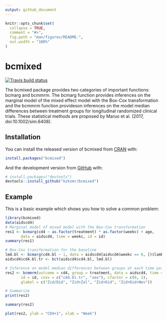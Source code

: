 ```yaml
---
output: github_document
---
```


<!-- README.md is generated from README.Rmd. Please edit that file -->

```r
knitr::opts_chunk$set(
  collapse = TRUE,
  comment = "#>",
  fig.path = "man/figures/README-",
  out.width = "100%"
)
```

# bcmixed

<!-- badges: start -->
[![Travis build status](https://travis-ci.org/kzkzmr/bcmixed.svg?branch=master)](https://travis-ci.org/kzkzmr/bcmixed)
<!-- badges: end -->

The bcmixed package provides two categories of important functions:
    bcmarg and bcmmrm. The bcmarg function provides inferences on 
    the marginal model of the mixed effect model with the Box-Cox 
    transformation and the bcmmrm function provideson inferences 
    on the model median differences between treatment groups for 
    longitudinal randomized clinical trials. These statistical
    methods are proposed by Maruo et al. (2017, doi:10.1002/sim.6408).

## Installation

You can install the released version of bcmixed from [CRAN](https://CRAN.R-project.org) with:

``` r
install.packages("bcmixed")
```

And the development version from [GitHub](https://github.com/) with:

``` r
# install.packages("devtools")
devtools::install_github("kzkzmr/bcmixed")
```
## Example

This is a basic example which shows you how to solve a common problem:

```r
library(bcmixed)
data(aidscd4)
# Marginal model of mixed model with the Box-Cox transformation
res1 <- bcmarg(cd4 ~ as.factor(treatment) * as.factor(weekc) + age,
       data = aidscd4, time = weekc, id = id)
summary(res1)

# Box-Cox transformation for the baseline
lmd.bl <- bcmarg(cd4.bl ~ 1, data = aidscd4[aidscd4$weekc == 8, ])$lambda
aidscd4$cd4.bl.tr <- bct(aidscd4$cd4.bl, lmd.bl)

# Inference on model median differences between groups at each time point
res2 <- bcmmrm(outcome = cd4, group = treatment, data = aidscd4, time = weekc,
       id = id, covv = c("cd4.bl.tr", "sex"), cfactor = c(0, 1),
       glabel = c("Zid/Did", "Zid+Zal", "Zid+Did", "Zid+Did+Nev"))

# Summarize
print(res2)

summary(res2)

plot(res2, ylab = "CD4+1", xlab = "Week")
```
